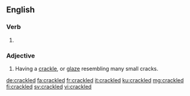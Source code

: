 ==English==

===Verb===
{{head|en|verb form}}

# {{en-past of|crackle}}

===Adjective===
{{en-adj|-}}

# {{lb|en|pottery}} Having a [[crackle]], or [[glaze]] resembling many small cracks.

[[de:crackled]]
[[fa:crackled]]
[[fr:crackled]]
[[it:crackled]]
[[ku:crackled]]
[[mg:crackled]]
[[fi:crackled]]
[[sv:crackled]]
[[vi:crackled]]